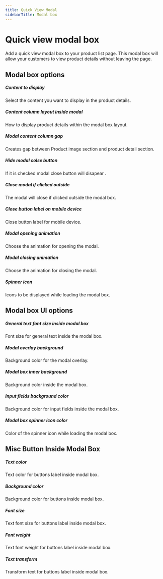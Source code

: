 ```yaml
---
title: Quick View Modal
sidebarTitle: Modal box
---
```


# Quick view modal box

Add a quick view modal box to your product list page. This modal box will allow your customers to view product details without leaving the page.

## Modal box options

##### Content to display

Select the content you want to display in the product details.

##### Content column layout inside modal

How to display product details within the modal box layout.

##### Modal content column gap

Creates gap between Product image section and product detail section.

##### Hide modal colse button

If it is checked modal close button will disapear .

##### Close modal if clicked outside

The modal will close if clicked outside the modal box.

##### Close button label on mobile device

Close button label for mobile device.

##### Modal opening animation

Choose the animation for opening the modal.

##### Modal closing animation

Choose the animation for closing the modal.

##### Spinner icon

Icons to be displayed while loading the modal box.

## Modal box UI options

##### General text font size inside modal box

Font size for general text inside the modal box.

##### Modal overlay background

Background color for the modal overlay.

##### Modal box inner background

Background color inside the modal box.

##### Input fields background color

Background color for input fields inside the modal box.

##### Modal box spinner icon color

Color of the spinner icon while loading the modal box.

## Misc Button Inside Modal Box

##### Text color

Text color for buttons label inside modal box.

##### Background color

Background color for buttons inside modal box.

##### Font size
Text font size for buttons label inside modal box.

##### Font weight
Text font weight for buttons label inside modal box.

##### Text transform
Transform text for buttons label inside modal box.